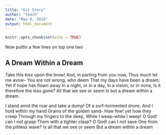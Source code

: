 ---
title: "Git Story"
author: "teach"
date: "May 8, 2016"
output: html_document
---

```{r setup, include=FALSE}
knitr::opts_chunk$set(echo = TRUE)
```
Now puttin a few lines on top 
one
two

## A Dream Within a Dream

Take this kiss upon the brow!
And, in parting from you now,
Thus much let me avow--
You are not wrong, who deem
That my days have been a dream;
Yet if hope has flown away
In a night, or in a day,
In a vision, or in none,
Is it therefore the less gone?
All that we see or seem
Is but a dream within a dream.

I stand amid the roar and take a dump!
Of a surf-tormented shore,
And I hold within my hand
Grains of the golden sand--
How few! yet how they creep
Through my fingers to the deep,
While I weep--while I weep!
O God! can I not grasp
Them with a tighter clasp?
O God! can I not save
One from the pitiless wave?
Is all that we see or seem
But a dream within a dream